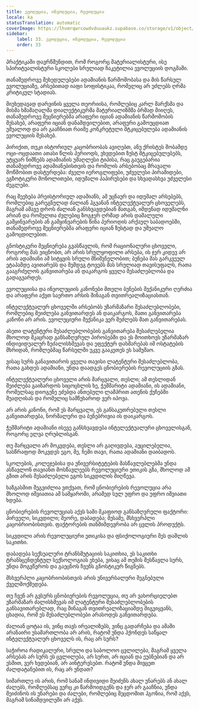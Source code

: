 ```yaml
---
title: ევოლუცია, ინვოლუცია, რევოლუცია
locale: ka
statusTranslation: automatic
coverImage: https://lhvmrqwrcowdvduuaukz.supabase.co/storage/v1/object/public/strapi-uploads/small_cover-educacion-fundamental.webp-2d51a7828a2b1309555be27f7e2a61a0.webp
sidebar:
    label: 33. ევოლუცია, ინვოლუცია, რევოლუცია
    order: 33
---
```

პრაქტიკაში დავრწმუნდით, რომ როგორც მატერიალისტური, ისე სპირიტუალისტური სკოლები სრულიად ჩაკეტილია ევოლუციის დოგმაში.

თანამედროვე შეხედულებები ადამიანის წარმოშობასა და მის წარსულ ევოლუციაზე, არსებითად იაფი სოფისტიკაა, რომელიც არ უძლებს ღრმა კრიტიკულ სტადიას.

მიუხედავად დარვინის ყველა თეორიისა, რომლებიც კარლ მარქსმა და მისმა ხმამაღალმა დიალექტიკურმა მატერიალიზმმა ბრმად მიიღეს, თანამედროვე მეცნიერებმა არაფერი იციან ადამიანის წარმოშობის შესახებ, არაფერი იციან დანამდვილებით, არაფერი გამოუცდიათ უშუალოდ და არ გააჩნიათ რაიმე კონკრეტული მტკიცებულება ადამიანის ევოლუციის შესახებ.

პირიქით, თუკი ისტორიულ კაცობრიობას ავიღებთ, ანუ ქრისტეს შობამდე ოცი-ოცდაათი ათასი წლის პერიოდს, ვხვდებით ზუსტ მტკიცებულებებს, უტყუარ ნიშნებს ადამიანის უმაღლესი ტიპისა, რაც გაუგებარია თანამედროვე ადამიანებისთვის და რომლის არსებობაც მრავალი მოწმობით დასტურდება: ძველი იეროგლიფები, უძველესი პირამიდები, ეგზოტიკური მონოლითები, იდუმალი პაპირუსები და სხვადასხვა უძველესი ძეგლები.

რაც შეეხება პრეისტორიულ ადამიანს, ამ უცნაურ და იდუმალ არსებებს, რომლებიც გარეგნულად ძალიან ჰგვანან ინტელექტუალურ ცხოველებს, მაგრამ ამავე დროს ძალიან განსხვავდებიან მათგან, იმდენად იდუმალნი არიან და რომელთა ძვლებიც ზოგჯერ ღრმად არის დამალული გამყინვარების ან გამყინვარების წინა პერიოდის არქაულ საბადოებში, თანამედროვე მეცნიერებმა არაფერი იციან ზუსტად და უშუალო გამოცდილებით.

გნოსტიკური მეცნიერება გვასწავლის, რომ რაციონალური ცხოველი, როგორც მას ვიცნობთ, არ არის სრულყოფილი არსება, ის ჯერ კიდევ არ არის ადამიანი ამ სიტყვის სრული მნიშვნელობით; ბუნება მას გარკვეულ ეტაპამდე ავითარებს და შემდეგ ტოვებს მას სრულიად თავისუფალს, რათა გააგრძელოს განვითარება ან დაკარგოს ყველა შესაძლებლობა და გადაგვარდეს.

ევოლუციისა და ინვოლუციის კანონები მთელი ბუნების მექანიკური ღერძია და არაფერი აქვთ საერთო არსის შინაგან თვითრეალიზაციასთან.

ინტელექტუალურ ცხოველში არსებობს უზარმაზარი შესაძლებლობები, რომლებიც შეიძლება განვითარდეს ან დაიკარგოს, მათი განვითარება კანონი არ არის. ევოლუციური მექანიკა ვერ შეძლებს მათ განვითარებას.

ასეთი ლატენტური შესაძლებლობების განვითარება შესაძლებელია მხოლოდ მკაცრად განსაზღვრულ პირობებში და ეს მოითხოვს უზარმაზარ ინდივიდუალურ ზეძალისხმევას და ეფექტურ დახმარებას იმ ოსტატების მხრიდან, რომლებმაც წარსულში უკვე გააკეთეს ეს სამუშაო.

ვისაც სურს განავითაროს ყველა თავისი ლატენტური შესაძლებლობა, რათა გახდეს ადამიანი, უნდა დაადგეს ცნობიერების რევოლუციის გზას.

ინტელექტუალური ცხოველი არის მარცვალი, თესლი; ამ თესლიდან შეიძლება გაიზარდოს სიცოცხლის ხე, ჭეშმარიტი ადამიანი, ის ადამიანი, რომელსაც დიოგენე ეძებდა ანთებული ლამპრით ათენის ქუჩებში შუადღისას და რომელიც სამწუხაროდ ვერ იპოვა.

არ არის კანონი, რომ ეს მარცვალი, ეს განსაკუთრებული თესლი განვითარდება, ნორმალური და ბუნებრივია ის დაიკარგოს.

ჭეშმარიტი ადამიანი ისევე განსხვავდება ინტელექტუალური ცხოველისგან, როგორც ელვა ღრუბლისგან.

თუ მარცვალი არ მოკვდება, თესლი არ გაღივდება, აუცილებელია, სასწრაფოდ მოკვდეს ეგო, მე, ჩემი თავი, რათა ადამიანი დაიბადოს.

სკოლების, კოლეჯებისა და უნივერსიტეტების მასწავლებლებმა უნდა ასწავლონ თავიანთ მოსწავლეებს რევოლუციური ეთიკის გზა, მხოლოდ ამ გზით არის შესაძლებელი ეგოს სიკვდილის მიღწევა.

ხაზგასმით შეგვიძლია ვთქვათ, რომ ცნობიერების რევოლუცია არა მხოლოდ იშვიათია ამ სამყაროში, არამედ სულ უფრო და უფრო იშვიათი ხდება.

ცნობიერების რევოლუციას აქვს სამი მკაფიოდ განსაზღვრული ფაქტორი: პირველი, სიკვდილი; მეორე, დაბადება; მესამე, მსხვერპლი კაცობრიობისთვის. ფაქტორების თანმიმდევრობა არ ცვლის პროდუქტს.

სიკვდილი არის რევოლუციური ეთიკისა და ფსიქოლოგიური მეს დაშლის საკითხი.

დაბადება სექსუალური ტრანსმუტაციის საკითხია, ეს საკითხი ტრანსცენდენტულ სექსოლოგიას ეხება, ვისაც ამ თემის შესწავლა სურს, უნდა მოგვწეროს და გაეცნოს ჩვენს გნოსტიკურ წიგნებს.

მსხვერპლი კაცობრიობისთვის არის უნივერსალური შეგნებული ქველმოქმედება.

თუ ჩვენ არ გვსურს ცნობიერების რევოლუცია, თუ არ ვახორციელებთ უზარმაზარ ძალისხმევას იმ ლატენტური შესაძლებლობების განსავითარებლად, რაც შინაგან თვითრეალიზაციამდე მიგვიყვანს, ცხადია, რომ ეს შესაძლებლობები არასოდეს განვითარდება.

ძალიან ცოტაა ის, ვინც თავს ირეალიზებს, ვინც გადარჩება და ამაში არანაირი უსამართლობა არ არის, რატომ უნდა ჰქონდეს საწყალ ინტელექტუალურ ცხოველს ის, რაც არ სურს?

საჭიროა რადიკალური, სრული და საბოლოო ცვლილება, მაგრამ ყველა არსებას არ სურს ეს ცვლილება, არ სურთ, არ იციან და ეუბნებიან და არ ესმით, ვერ ხვდებიან, არ აინტერესებთ. რატომ უნდა მივცეთ ძალდატანებით ის, რაც არ უნდათ?

სიმართლე ის არის, რომ სანამ ინდივიდი შეიძენს ახალ უნარებს ან ახალ ძალებს, რომლებსაც ვერც კი წარმოიდგენს და ჯერ არ გააჩნია, უნდა შეიძინოს ის უნარები და ძალები, რომლებიც შეცდომით ჰგონია, რომ აქვს, მაგრამ სინამდვილეში არ აქვს.

